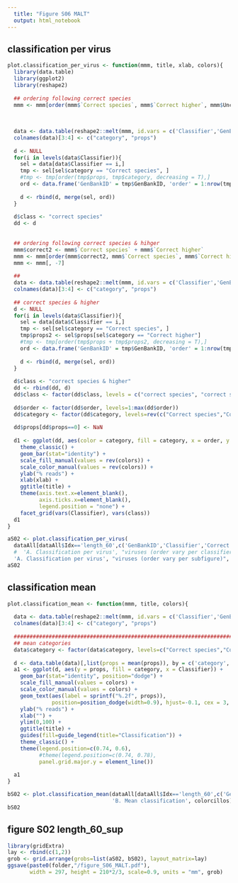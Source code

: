 ```yaml
---
  title: "Figure S06 MALT"
  output: html_notebook
---
```



## classification per virus
```r
plot.classification_per_virus <- function(mmm, title, xlab, colors){
  library(data.table)
  library(ggplot2)
  library(reshape2)
  
  ## ordering following correct species
  mmm <- mmm[order(mmm$`Correct species`, mmm$`Correct higher`, mmm$Unclassified, mmm$Incorrect, decreasing = T),]
  
  
  
  data <- data.table(reshape2::melt(mmm, id.vars = c('Classifier','GenBankID')))
  colnames(data)[3:4] <- c("category", "props")
  
  d <- NULL
  for(i in levels(data$Classifier)){
    sel = data[data$Classifier == i,]
    tmp <- sel[sel$category == "Correct species", ]
    #tmp <- tmp[order(tmp$props, tmp$category, decreasing = T),]
    ord <- data.frame('GenBankID' = tmp$GenBankID, 'order' = 1:nrow(tmp))
    
    d <- rbind(d, merge(sel, ord))
  }
  
  d$class <- "correct species"
  dd <- d
  
  
  ## ordering following correct species & hihger
  mmm$correct2 <- mmm$`Correct species` + mmm$`Correct higher`
  mmm <- mmm[order(mmm$correct2, mmm$`Correct species`, mmm$`Correct higher`, mmm$Unclassified, mmm$Incorrect, decreasing = T),]
  mmm <- mmm[, -7]
  
  ## 
  data <- data.table(reshape2::melt(mmm, id.vars = c('Classifier','GenBankID')))
  colnames(data)[3:4] <- c("category", "props")
  
  ## correct species & higher
  d <- NULL
  for(i in levels(data$Classifier)){
    sel = data[data$Classifier == i,]
    tmp <- sel[sel$category == "Correct species", ]
    tmp$props2 <- sel$props[sel$category == "Correct higher"]
    #tmp <- tmp[order(tmp$props + tmp$props2, decreasing = T),]
    ord <- data.frame('GenBankID' = tmp$GenBankID, 'order' = 1:nrow(tmp))
    
    d <- rbind(d, merge(sel, ord))
  }
  
  d$class <- "correct species & higher"
  dd <- rbind(dd, d)
  dd$class <- factor(dd$class, levels = c("correct species", "correct species & higher"))
  
  dd$order <- factor(dd$order, levels=1:max(dd$order))
  dd$category <- factor(dd$category, levels=rev(c("Correct species","Correct higher","Incorrect","Unclassified")))
  
  dd$props[dd$props==0] <- NaN
  
  d1 <- ggplot(dd, aes(color = category, fill = category, x = order, y = props)) +
    theme_classic() +
    geom_bar(stat="identity") +
    scale_fill_manual(values = rev(colors)) +
    scale_color_manual(values = rev(colors)) +
    ylab("% reads") +
    xlab(xlab) +
    ggtitle(title) +
    theme(axis.text.x=element_blank(),
          axis.ticks.x=element_blank(),
          legend.position = "none") +
    facet_grid(vars(Classifier), vars(class))
  d1
}

aS02 <- plot.classification_per_virus(
  dataAll[dataAll$Idx=='length_60',c('GenBankID','Classifier','Correct species','Correct higher','Unclassified','Incorrect')], 
  #  'A. Classification per virus', "viruses (order vary per classifier)", colorcillos)
  'A. Classification per virus', "viruses (order vary per subfigure)", colorcillos)
aS02

```

## classification mean
```r
plot.classification_mean <- function(mmm, title, colors){
  
  data <- data.table(reshape2::melt(mmm, id.vars = c('Classifier','GenBankID')))
  colnames(data)[3:4] <- c("category", "props")
  
  ################################################################################################
  ## mean categories
  data$category <- factor(data$category, levels=c("Correct species","Correct higher","Incorrect","Unclassified"))
  
  d <- data.table(data)[,list(props = mean(props)), by = c('category','Classifier')]
  a1 <- ggplot(d, aes(y = props, fill = category, x = Classifier)) +
    geom_bar(stat="identity", position="dodge") +
    scale_fill_manual(values = colors) +
    scale_color_manual(values = colors) +
    geom_text(aes(label = sprintf("%.2f", props)), 
              position=position_dodge(width=0.9), hjust=-0.1, cex = 3, angle = 90) +
    ylab("% reads") +
    xlab("") +
    ylim(0,100) +
    ggtitle(title) +
    guides(fill=guide_legend(title="Classification")) +
    theme_classic() +
    theme(legend.position=c(0.74, 0.6),
          #theme(legend.position=c(0.74, 0.78),
          panel.grid.major.y = element_line())
  
  a1
}

bS02 <- plot.classification_mean(dataAll[dataAll$Idx=='length_60',c('GenBankID','Classifier','Correct species','Correct higher','Unclassified','Incorrect')], 
                                 'B. Mean classification', colorcillos)
bS02
```

## figure S02 length_60_sup
```r
library(gridExtra)
lay <- rbind(c(1,2))
grob <- grid.arrange(grobs=list(aS02, bS02), layout_matrix=lay)   
ggsave(paste0(folder,"/figure_S06_MALT.pdf"), 
       width = 297, height = 210*2/3, scale=0.9, units = "mm", grob)

```



